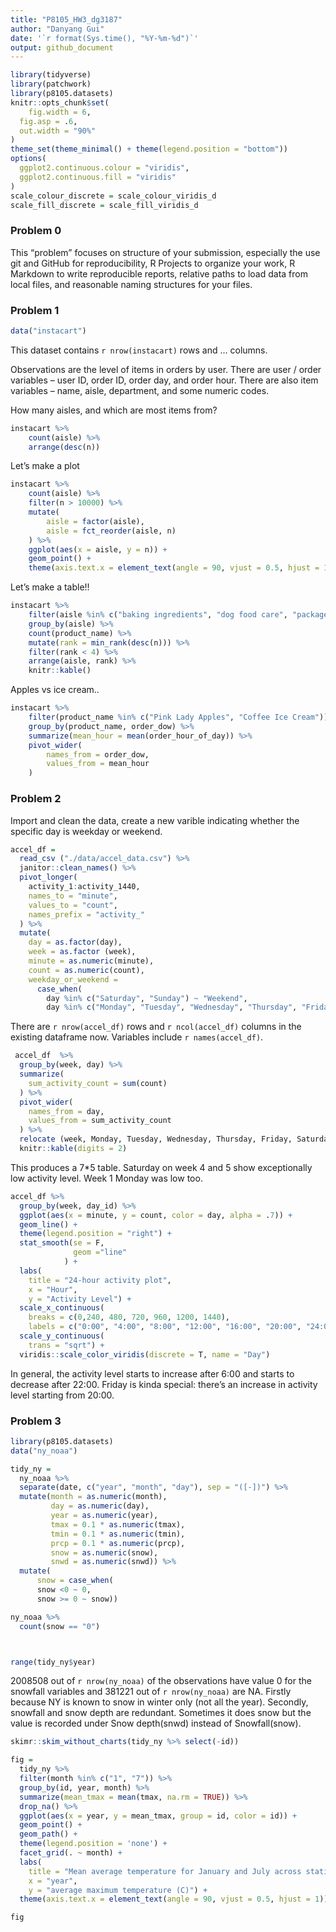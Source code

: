 ```yaml
---
title: "P8105_HW3_dg3187"
author: "Danyang Gui"
date: '`r format(Sys.time(), "%Y-%m-%d")`'
output: github_document
---
```



```r
library(tidyverse)
library(patchwork)
library(p8105.datasets)
knitr::opts_chunk$set(
	fig.width = 6, 
  fig.asp = .6,
  out.width = "90%"
)
theme_set(theme_minimal() + theme(legend.position = "bottom"))
options(
  ggplot2.continuous.colour = "viridis",
  ggplot2.continuous.fill = "viridis"
)
scale_colour_discrete = scale_colour_viridis_d
scale_fill_discrete = scale_fill_viridis_d
```




### Problem 0

This "problem" focuses on structure of your submission, especially the use git and GitHub for reproducibility, R Projects to organize your work, R Markdown to write reproducible reports, relative paths to load data from local files, and reasonable naming structures for your files. 


### Problem 1

```r
data("instacart")
```

This dataset contains `r nrow(instacart)` rows and ... columns. 

Observations are the level of items in orders by user. There are user / order variables -- user ID, order ID, order day, and order hour. There are also item variables -- name, aisle, department, and some numeric codes. 

How many aisles, and which are most items from?

```r
instacart %>% 
	count(aisle) %>% 
	arrange(desc(n))
```


Let's make a plot

```r
instacart %>% 
	count(aisle) %>% 
	filter(n > 10000) %>% 
	mutate(
		aisle = factor(aisle),
		aisle = fct_reorder(aisle, n)
	) %>% 
	ggplot(aes(x = aisle, y = n)) + 
	geom_point() + 
	theme(axis.text.x = element_text(angle = 90, vjust = 0.5, hjust = 1))
```


Let's make a table!!

```r
instacart %>% 
	filter(aisle %in% c("baking ingredients", "dog food care", "packaged vegetables fruits")) %>% 
	group_by(aisle) %>% 
	count(product_name) %>% 
	mutate(rank = min_rank(desc(n))) %>% 
	filter(rank < 4) %>% 
	arrange(aisle, rank) %>% 
	knitr::kable()
```


Apples vs ice cream..

```r
instacart %>% 
	filter(product_name %in% c("Pink Lady Apples", "Coffee Ice Cream")) %>% 
	group_by(product_name, order_dow) %>% 
	summarize(mean_hour = mean(order_hour_of_day)) %>% 
	pivot_wider(
		names_from = order_dow,
		values_from = mean_hour
	)
```



### Problem 2

Import and clean the data, create a new varible indicating whether the specific day is weekday or weekend.
```r
accel_df = 
  read_csv ("./data/accel_data.csv") %>%
  janitor::clean_names() %>%
  pivot_longer(
    activity_1:activity_1440,
    names_to = "minute",
    values_to = "count",
    names_prefix = "activity_"
  ) %>%
  mutate(
    day = as.factor(day),
    week = as.factor (week),
    minute = as.numeric(minute),
    count = as.numeric(count),
    weekday_or_weekend = 
      case_when(
        day %in% c("Saturday", "Sunday") ~ "Weekend",
        day %in% c("Monday", "Tuesday", "Wednesday", "Thursday", "Friday") ~ "Weekday"))
```
There are `r nrow(accel_df) ` rows and `r ncol(accel_df) ` columns in the existing dataframe now. Variables include `r names(accel_df)`.





```r
 accel_df  %>% 
  group_by(week, day) %>% 
  summarize(
    sum_activity_count = sum(count)
  ) %>% 
  pivot_wider(
    names_from = day,
    values_from = sum_activity_count
  ) %>% 
  relocate (week, Monday, Tuesday, Wednesday, Thursday, Friday, Saturday, Sunday) %>%
  knitr::kable(digits = 2) 
```


This produces a 7*5 table. Saturday on week 4 and 5 show exceptionally low activity level. Week 1 Monday was low too.


```r
accel_df %>% 
  group_by(week, day_id) %>%
  ggplot(aes(x = minute, y = count, color = day, alpha = .7)) + 
  geom_line() +
  theme(legend.position = "right") +
  stat_smooth(se = F,
              geom ="line"
            ) +
  labs(
    title = "24-hour activity plot",
    x = "Hour",
    y = "Activity Level") + 
  scale_x_continuous(
    breaks = c(0,240, 480, 720, 960, 1200, 1440),
    labels = c("0:00", "4:00", "8:00", "12:00", "16:00", "20:00", "24:00")) + 
  scale_y_continuous(
    trans = "sqrt") +
  viridis::scale_color_viridis(discrete = T, name = "Day")
```

In general, the activity level starts to increase after 6:00 and starts to decrease after 22:00. Friday is kinda special: there's an increase in activity level starting from 20:00.




### Problem 3


```r
library(p8105.datasets)
data("ny_noaa")
```



```r
tidy_ny = 
  ny_noaa %>%
  separate(date, c("year", "month", "day"), sep = "([-])") %>% 
  mutate(month = as.numeric(month),
         day = as.numeric(day),
         year = as.numeric(year),
         tmax = 0.1 * as.numeric(tmax),
         tmin = 0.1 * as.numeric(tmin),
         prcp = 0.1 * as.numeric(prcp),
         snow = as.numeric(snow),
         snwd = as.numeric(snwd)) %>%
  mutate(
      snow = case_when(
      snow <0 ~ 0,
      snow >= 0 ~ snow))
```

```r
ny_noaa %>%  
  count(snow == "0")



range(tidy_ny$year)
```

2008508	out of `r nrow(ny_noaa)` of the observations have value 0 for the snowfall variables and 381221 out of `r nrow(ny_noaa)` are NA. Firstly because NY is known to snow in winter only (not all the year). Secondly, snowfall and snow depth are redundant. Sometimes it does snow but the value is recorded under Snow depth(snwd) instead of Snowfall(snow). 



```r

skimr::skim_without_charts(tidy_ny %>% select(-id))

fig = 
  tidy_ny %>%
  filter(month %in% c("1", "7")) %>%
  group_by(id, year, month) %>%
  summarize(mean_tmax = mean(tmax, na.rm = TRUE)) %>%
  drop_na() %>% 
  ggplot(aes(x = year, y = mean_tmax, group = id, color = id)) +
  geom_point() +
  geom_path() +
  theme(legend.position = 'none') +
  facet_grid(. ~ month) +
  labs(
    title = "Mean average temperature for January and July across stations and years", 
    x = "year", 
    y = "average maximum temperature (C)") +
  theme(axis.text.x = element_text(angle = 90, vjust = 0.5, hjust = 1))

fig
```









